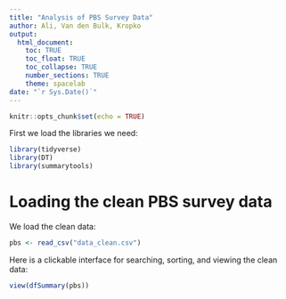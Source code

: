 ```yaml
---
title: "Analysis of PBS Survey Data"
author: Ali, Van den Bulk, Kropko
output: 
  html_document:
    toc: TRUE
    toc_float: TRUE
    toc_collapse: TRUE
    number_sections: TRUE
    theme: spacelab
date: "`r Sys.Date()`"
---
```


```r
knitr::opts_chunk$set(echo = TRUE)
```

First we load the libraries we need:
```r
library(tidyverse)
library(DT)
library(summarytools)
```

# Loading the clean PBS survey data
We load the clean data:
```r
pbs <- read_csv("data_clean.csv")
```

Here is a clickable interface for searching, sorting, and viewing the clean data:
```r
view(dfSummary(pbs))
```
